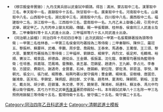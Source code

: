 {{Navbox
|name = 同治四年乙丑科武殿試金榜
|title = 同治四年（[[1865年]]）乙丑科武殿試金榜
|titlestyle = background-color:#FFD700;
|image =
|style = width:100%;text-align:center; 
|groupstyle = text-align:center; background-color:#FFD700;
|liststyle = text-align:center;
|state = {{{state<includeonly>|collapsed</includeonly>}}}
|group1 = 第一甲<br>賜武進士及第<br>共3名
|list1 = '''[[張蜀錦]]''' - '''[[桂林香]]''' - '''[[侯會同]]'''

|group2 = 第二甲<br>賜武進士出身<br>共15名
|list2 = [[秦聯科]] - [[陳仲三]] - [[羅冠五]] - [[黎振邦]] - [[蘇慶祥]] - [[武椿|武　椿]] - [[李鵬 (同治武進士)|李　鵬]] - [[周步雲]] - [[喬殿魁]] - [[王泰來]]<br>[[馬遇春]] - [[王萬傑]] - [[王三頌]] - [[黎大恩]] - [[董蘭芳]]<span style="color: #FFFFFF;"> - －－－ - －－－ - －－－ - －－－ - －－－</span>

|group3 = 第三甲<br>賜同武進士出身<br>共65名
|list3 = [[福祥 (同治武進士)|福　祥]] - [[劉錦臣]] - [[楊榮宇]] - [[冉烈文]] - [[張定邦]] - [[毛鶴鳴]] - [[裕順|裕　順]] - [[竇汝江]] - [[楊景昌]] - [[郝德淼]]<br>[[趙從岳]] - [[王金鐸]] - [[張振瀛]] - [[沈化龍]] - [[章騰霄]] - [[任培善]] - [[孫嘉瑞]] - [[范鳳鳴]] - [[雷豫勳]] - [[袁丕基]]<br>[[范錦星]] - [[趙連升]] - [[王九齡]] - [[李占元]] - [[李春發]] - [[方國安]] - [[費殿元]] - [[謝遇奇]] - [[金寶書]] - [[石焯|石　焯]]<br>[[唐錫齡]] - [[劉位陞]] - [[鄧佐清]] - [[郭恩溫]] - [[寧悅|寧　悅]] - [[陳朝光]] - [[張全川]] - [[張乃斌]] - [[楊際春]] - [[裕興 (同治武進士)|裕　興]]<br>[[曹金鑣]] - [[楊映淮]] - [[安樹檜]] - [[唐國忠 (同治武進士)|唐國忠]] - [[鍾鴻章]] - [[區天佑]] - [[李錦堂]] - [[陳炳超]] - [[趙壯猷]] - [[文子隆]]<br>[[趙秀林]] - [[夏清和]] - [[陳朝熙]] - [[劉榕|劉　榕]] - [[王奎光]] - [[戴炎珖]] - [[胡少卿]] - [[莊鎮藩]] - [[朱文德]] - [[李芳 (同治武進士)|李　芳]]<br>[[饒榮恩]] - [[陳鴻彬]] - [[胡連科]] - [[蘇汝泰]] - [[馮允中]]<span style="color: #FFFFFF;"> - －－－ - －－－ - －－－ - －－－ - －－－</span>

|belowstyle = text-align: center; background-color:#FFD700;
|below='''前一科：[[Template:同治二年癸亥恩科武殿試金榜|同治二年癸亥武恩科]]　'''·'''　後一科：[[Template:同治七年戊辰科武殿試金榜|同治七年戊辰武科]]'''<br>'''同科進士：[[Template:同治四年乙丑科殿試金榜|同治四年乙丑文科]]、[[Template:同治四年乙丑科繙譯進士金榜|同治四年乙丑繙譯科]]'''
}}
[[Category:同治四年乙丑科武進士]]
<noinclude>
[[Category:同治四年乙丑科武進士| ]]
[[Category:清朝武進士模板]]
*<small>《穆宗毅皇帝實錄》：九月戊寅兵部以武會試中額請。得旨：滿洲、蒙古取中二名，漢軍取中三名，奉天取中一名，直隸取中十五名，陝甘取中一名，廣東取中十名，河南取中七名，山東取中八名，山西取中七名，湖北取中三名，湖南取中六名，四川取中八名，廣西取中二名，福建取中二名，浙江取中一名，江西取中三名，雲南取中一名。九月乙未上御養心殿，引見中式武舉，親定甲乙。九月丙申上御太和殿。傳臚。賜一甲張蜀錦、桂林香、侯會同三人武進士及第，二甲秦聯科等十五人武進士出身，三甲福祥等六十五人同武進士出身。<br />
*《同治朝上諭檔》：同治四年十月初四日奉旨：此次武殿試一甲第一名張蜀錦著授為頭等侍衛；一甲第二名桂林香、一甲第三名侯會同均著授為二等侍衛；二甲秦聯科、陳仲三、羅冠五、黎振邦、蘇慶祥、武椿、李鵬、周步雲、喬殿魁、王泰來、馬遇春、王萬傑、王三頌、黎大恩、董蘭芳均著授為三等侍衛；三甲福祥、劉錦臣、楊榮宇、冉烈文、張定邦、毛鶴鳴、裕順、竇汝江、楊景昌、郝德淼、趙從岳、王金鐸、張振瀛、沈化龍、章騰霄均著授為藍翎侍衛；任培善、孫嘉瑞、范鳳鳴、雷豫勳、袁丕基、范錦星、趙連升、王九齡、李占元、李春發、方國安、費殿元、謝遇奇、金寶書、石焯、唐錫齡、劉位陞、鄧佐清、郭恩溫、寧悅、陳朝光、張全川、張乃斌、楊際春、裕興均著以營守備用；曹金鑣、楊映淮、安樹檜、唐國忠、鍾鴻章、區天佑、李錦堂、陳炳超、趙壯猷、文子隆、趙秀林、夏清和、陳朝熙、劉榕、王奎光、戴炎珖、胡少卿、莊鎮藩、朱文德、李芳、饒榮恩、陳鴻彬、胡連科、蘇汝泰、馮允中均著以衛守備用，其弓力不符之武舉[[馬蓬瀛]]著罰停殿試一科。本年殿試武舉八十三名除一甲三名照例用餘擬三等侍衛十五名，藍翎侍衛十五名，營守備二十五名，衛守備二十五名。</small></noinclude>